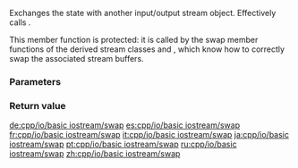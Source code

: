 {{cpp/io/basic_iostream/title|swap}}
{{cpp/io/basic_iostream/navbar}}
{{ddcl | since=c++11 | 1=
protected:
void swap( basic_iostream&amp; other );
}}

Exchanges the state with another input/output stream object. Effectively calls {{c|basic_istream&lt;CharT,Traits&gt;::swap(other)}}.

This member function is protected: it is called by the swap member functions of the derived stream classes {{lc|std::basic_stringstream}} and {{lc|std::basic_fstream}}, which know how to correctly swap the associated stream buffers.


===Parameters===
{{par begin}}
{{par | other | another stream to exchange the state with}}
{{par end}}

===Return value===
{{c|*this}}

[[de:cpp/io/basic iostream/swap]]
[[es:cpp/io/basic iostream/swap]]
[[fr:cpp/io/basic iostream/swap]]
[[it:cpp/io/basic iostream/swap]]
[[ja:cpp/io/basic iostream/swap]]
[[pt:cpp/io/basic iostream/swap]]
[[ru:cpp/io/basic iostream/swap]]
[[zh:cpp/io/basic iostream/swap]]